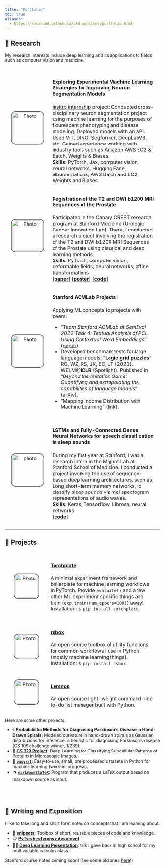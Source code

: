 ```yaml
---
title: "Portfolio"
toc: true
aliases:
  - https://rosikand.github.io/old-websites/portfolio.html
---
```


<!-- > This page contains overviews and links for most of my technical work done over the years. 
  -->
<!-- This page is a work-in-progress! For now, visit [https://rosikand.github.io/old-websites/portfolio.html](https://rosikand.github.io/old-websites/portfolio.html).  -->


## 🧪 Research 


My research interests include deep learning and its applications to fields such as computer vision and medicine. 

<style>
/* table, th, td {
  border:1px solid black;
  border-collapse: collapse;
} */

table {
  border-collapse: separate; 
  border-spacing: 0.7em;
}

.image_column {
  text-align: center;
  width: 25%
}

.content_column {
  width: 75%
}

.full_width_column {
  width: 100%
}

td img { 
  vertical-align: top; 
}

img {
  border: 2px solid #555;
  padding: 2px; 
  border-radius: 15px;
}

</style>

<table style="width:100%;">

  <!-- Item begin -->
  <tr>
    <td class="image_column">
      <img src="assets/insitro-logo-file.png" alt="Photo" width="100" height="100">
    </td>
    <td class="content_column">
      #### **Exploring Experimental Machine Learning Strategies for Improving Neuron Segmentation Models**
     [insitro internship](pages/insitro.html) project: Conducted cross-disciplinary neuron segmentation project using machine learning for the purposes of flourescent phenotyping and disease modeling. Deployed models with an API. Used ViT, DINO, Segformer, DeepLabV3, etc. Gained experience working with industry tools such as Amazon AWS EC2 & Batch, Weights & Biases.
     <br>
    <b>Skills</b>: PyTorch, Jax, computer vision, neural networks, Hugging Face, albumentations, AWS Batch and EC2, Weights and Biases 
    </td>
  </tr>
  <!-- Item end -->

  <!-- Item begin -->
  <tr>
    <td class="image_column">
      <img src="assets/reg.png" alt="Photo" width="100" height="100">
    </td>
    <td class="content_column">
      #### **Registration of the T2 and DWI b1200 MRI Sequences of the Prostate**
      Participated in the Canary CREST research program at Stanford Medicine (Urologic Cancer Innovation Lab). There, I conducted a research project involving the registration of the T2 and DWI b1200 MRI Sequences of the Prostate using classical and deep learning methods. <br> 
      <b>Skills</b>: PyTorch, computer vision, deformable fields, neural networks, affine transformations
      <br> 
      <a href="https://rosikand.github.io/files/canary-paper.pdf" target="_blank">[**paper**]</a> 
      <a href="https://rosikand.github.io/files/canary-poster.pdf" target="_blank">[**poster**]</a> 
      <a href="https://github.com/rosikand/canary-crest" target="_blank">[**code**]</a>
    </td>
  </tr>
  <!-- Item end -->


   <!-- Item begin -->
  <tr>
    <td class="image_column">
      <img src="assets/acm.jpeg" alt="Photo" width="100" height="100">
    </td>
    <td class="content_column">
      #### **Stanford ACMLab Projects**
      Applying ML concepts to projects with peers.

  <ul>
    <li>
      "*Team Stanford ACMLab at SemEval 2022 Task 4: Textual Analysis of PCL Using Contextual Word Embeddings*" ([paper](https://aclanthology.org/2022.semeval-1.56/))
    </li>
    <li>
      Developed benchmark tests for large language models: ”**[Logic grid puzzles](https://github.com/google/BIG-bench/tree/main/bigbench/benchmark_tasks/logic_grid_puzzle)**” RG, WZ, RS, JK, EC, JT (2021). WELM@**ICLR** (Spotlight). 
      Published in "*Beyond the Imitation Game: Quantifying and extrapolating the capabilities of language models*" ([arXiv](https://arxiv.org/abs/2206.04615)). 
    </li>
    <li>
      ”Mapping Income Distribution with Machine Learning” (<a href="https://github.com/rosikand/ACMLab-Project">link</a>).
    </li>
  </ul>

  </td>
  </tr>
  <!-- Item end -->


  <!-- Item begin -->
  <tr>
    <td class="image_column">
      <img src="assets/sleep.jpeg" alt="photo" width="100" height="100">
    </td>
    <td class="content_column">
      #### **LSTMs and Fully-Connected Dense Neural Networks for speech classification in sleep sounds**
      During my first year at Stanford, I was a research intern in the Mignot Lab at Stanford School of Medicine. I conducted a project involving the use of sequence-based deep learning architectures, such as Long short-term memory networks, to classify sleep sounds via mel spectogram representations of audio waves.
      <br> 
      <b>Skills</b>: Keras, Tensorflow, Librosa, neural networks
      <br> 
      <a href="https://github.com/rosikand/mignot-lab-research" target="_blank">[**code**]</a>
    </td>
  </tr>
  <!-- Item end -->

</table>
	
--- 

## 🛶 Projects 

<!-- Here are some other projects.  -->
<!-- 
- 🍽 **[torchplate](https://github.com/rosikand/torchplate)**:  A minimal experiment framework for machine learning workflows in PyTorch. 
 -->


<!-- ------------------------------------------------- -->

<table style="width:100%;">

 <!-- Item begin -->
  <tr>
    <td class="image_column">
      <img src="assets/torchplate2.jpeg" alt="Photo" width="75" height="75">
    </td>
    <td class="content_column">
      #### **[Torchplate](https://github.com/rosikand/torchplate)**
      A minimal experiment framework and boilerplate for machine learning workflows in PyTorch. Provide `evaluate()` and a few other ML experiment specific things and train (`exp.train(num_epochs=100)`) away! 
      <br> Installation: `$ pip install torchplate`.
 
    </td>
  </tr>
  <!-- Item end -->

   <!-- Item begin -->
  <tr>
    <td class="image_column">
      <img src="assets/rsbox.png" alt="Photo" width="75" height="75">
    </td>
    <td class="content_column">
      #### **[rsbox](https://github.com/rosikand/rsbox)**
      An open source toolbox of utility functions for common workflows I use in Python (mostly machine learning things).  
      Installation: `$ pip install rsbox`.
 
    </td>
  </tr>
  <!-- Item end -->

  <!-- Item begin -->
  <tr>
    <td class="image_column">
      <img src="assets/lemnos.png" alt="Photo" width="75" height="75">
    </td>
    <td class="content_column">
      #### **[Lemnos](https://github.com/rosikand/lemnos)**
      An open source light-weight command-line to-do list manager built with Python. 
    </td>
  </tr>
  <!-- Item end -->



  <!-- ------------------------------------------------- -->

 
  <!-- no image block -->
  <!-- Item begin -->
  <!-- <tr>
    <td class="full_width_column">
      #### **🍎 Registration of the T2 and DWI b1200 MRI Sequences of the Prostate**
      Participated in the Canary CREST research program at Stanford Medicine (Urologic Cancer Innovation
    </td>
  </tr> -->
  <!-- Item end -->

</table>


Here are some other projects. 


- 🌀 **Probabilistic Methods for Diagnosing Parkinson’s Disease in Hand-Drawn Spirals**: Modeled curvature in hand-drawn spirals as Gaussian distributions for inference: a heuristic for diagnosing Parkinson’s disease (CS 109 challenge winner, 1/239).
- 🧫 **[CS 279 Project](https://github.com/rosikand/CS279-project)**: Deep Learning for Classifying Subcellular Patterns of Proteins in Microscopic Images. 
- 🚂 [**`easyset`**](https://github.com/rosikand/easyset): Easy-to-use, small, pre-processed datasets in Python for machine learning (work-in-progress). 
- 🪃 [**`markdown2laTeX`**](https://github.com/rosikand/markdown2latex): Program that produces a LaTeX output based on markdown source as input.  

<br>
--- 

## 📝 Writing and Exposition 

I like to take long and short form notes on concepts that I am learning about. 


- 🔌 [**snippets**](https://rosikand.github.io/snippets/): Toolbox of short, reusable pieces of code and knowledge. 
- 📋 [**PyTorch reference document**](https://rosikand.github.io/old-websites/writing/pytorch/) 
- 🙋‍♂️ [**Deep Learning Presentation**](https://rosikand.github.io/old-websites/files/mc-dl-presentation.pdf): talk I gave back in high school for my multivariable calculus class. 


Stanford course notes coming soon! (see some old ones [here](https://rosikand.github.io/notes/)!)